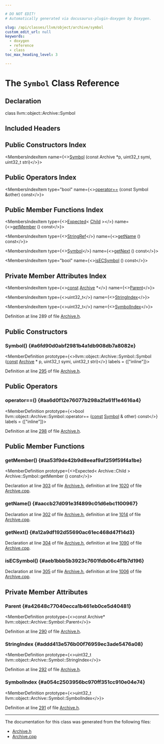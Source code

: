 ```yaml
---

# DO NOT EDIT!
# Automatically generated via docusaurus-plugin-doxygen by Doxygen.

slug: /api/classes/llvm/object/archive/symbol
custom_edit_url: null
keywords:
  - doxygen
  - reference
  - class
toc_max_heading_level: 3

---
```





# The `Symbol` Class Reference

<DoxygenPage pluginConfig={pluginConfig}>



## Declaration

<CodeBlock>class llvm::object::Archive::Symbol</CodeBlock>

## Included Headers

<IncludesList>
<IncludesListItem
  filePath="llvm/Object/Archive.h"
  permalink="/docs/api/files/include/include/llvm/include/llvm/object/archive-h"
  isLocal="true" />
</IncludesList>

## Public Constructors Index

<MembersIndex>

<MembersIndexItem
  name={<><a href="#a6fd90d0abf2981b4a1db908db7a8082e">Symbol</a> (const Archive &#42;p, uint32&#95;t symi, uint32&#95;t stri)</>}>
</MembersIndexItem>

</MembersIndex>

## Public Operators Index

<MembersIndex>

<MembersIndexItem
  type="bool"
  name={<><a href="#aa6d0f12e76077b298a2fa61f1e4616a4">operator==</a> (const Symbol &amp;other) const</>}>
</MembersIndexItem>

</MembersIndex>

## Public Member Functions Index

<MembersIndex>

<MembersIndexItem
  type={<><a href="/docs/api/classes/llvm/expected">Expected</a>&lt; <a href="/docs/api/classes/llvm/object/archive/child">Child</a> &gt;</>}
  name={<><a href="#aa53f9de42b9d8eeaf9af259f59f4a1be">getMember</a> () const</>}>
</MembersIndexItem>

<MembersIndexItem
  type={<><a href="/docs/api/classes/llvm/stringref">StringRef</a></>}
  name={<><a href="#aaccb27d091e3f4899c01d6ebc1100967">getName</a> () const</>}>
</MembersIndexItem>

<MembersIndexItem
  type={<><a href="/docs/api/classes/llvm/object/archive/symbol">Symbol</a></>}
  name={<><a href="#a12a9df192d55690ac61ec468d47f14d3">getNext</a> () const</>}>
</MembersIndexItem>

<MembersIndexItem
  type="bool"
  name={<><a href="#aeb1bbb5b3923c7601fdb06c4f1b7d196">isECSymbol</a> () const</>}>
</MembersIndexItem>

</MembersIndex>

## Private Member Attributes Index

<MembersIndex>

<MembersIndexItem
  type={<><a href="/docs/api/files/lib/lib/target/lib/target/aarch64/aarch64promoteconstant-cpp/#a90f8350fecae261c25be85d38b451bff">const</a> <a href="/docs/api/classes/llvm/object/archive">Archive</a> &#42;</>}
  name={<><a href="#a42648c77040ecca1b461eb0ce5d40481">Parent</a></>}>
</MembersIndexItem>

<MembersIndexItem
  type={<>uint32&#95;t</>}
  name={<><a href="#addd413e576b00f76959ec3ade5476a08">StringIndex</a></>}>
</MembersIndexItem>

<MembersIndexItem
  type={<>uint32&#95;t</>}
  name={<><a href="#a054c2503956bc970ff351cc910e04e74">SymbolIndex</a></>}>
</MembersIndexItem>

</MembersIndex>


Definition at line 289 of file <a href="/docs/api/files/include/include/llvm/include/llvm/object/archive-h">Archive.h</a>.

<SectionDefinition>

## Public Constructors

### Symbol() {#a6fd90d0abf2981b4a1db908db7a8082e}

<MemberDefinition
  prototype={<>llvm::object::Archive::Symbol::Symbol (<a href="/docs/api/files/lib/lib/target/lib/target/aarch64/aarch64promoteconstant-cpp/#a90f8350fecae261c25be85d38b451bff">const</a> <a href="/docs/api/classes/llvm/object/archive">Archive</a> &#42; p, uint32&#95;t symi, uint32&#95;t stri)</>}
  labels = {["inline"]}>

Definition at line <a href="/docs/api/files/include/include/llvm/include/llvm/object/archive-h/#l00295">295</a> of file <a href="/docs/api/files/include/include/llvm/include/llvm/object/archive-h">Archive.h</a>.
</MemberDefinition>

</SectionDefinition>

<SectionDefinition>

## Public Operators

### operator==() {#aa6d0f12e76077b298a2fa61f1e4616a4}

<MemberDefinition
  prototype={<>bool llvm::object::Archive::Symbol::operator== (<a href="/docs/api/files/lib/lib/target/lib/target/aarch64/aarch64promoteconstant-cpp/#a90f8350fecae261c25be85d38b451bff">const</a> <a href="/docs/api/classes/llvm/object/archive/symbol">Symbol</a> &amp; other) const</>}
  labels = {["inline"]}>

Definition at line <a href="/docs/api/files/include/include/llvm/include/llvm/object/archive-h/#l00298">298</a> of file <a href="/docs/api/files/include/include/llvm/include/llvm/object/archive-h">Archive.h</a>.
</MemberDefinition>

</SectionDefinition>

<SectionDefinition>

## Public Member Functions

### getMember() {#aa53f9de42b9d8eeaf9af259f59f4a1be}

<MemberDefinition
  prototype={<>Expected&lt; Archive::Child &gt; Archive::Symbol::getMember () const</>}>

Declaration at line <a href="/docs/api/files/include/include/llvm/include/llvm/object/archive-h/#l00303">303</a> of file <a href="/docs/api/files/include/include/llvm/include/llvm/object/archive-h">Archive.h</a>, definition at line <a href="/docs/api/files/lib/lib/object/archive-cpp/#l01020">1020</a> of file <a href="/docs/api/files/lib/lib/object/archive-cpp">Archive.cpp</a>.
</MemberDefinition>

### getName() {#aaccb27d091e3f4899c01d6ebc1100967}

<MemberDefinition
  prototype="StringRef Archive::Symbol::getName () const">

Declaration at line <a href="/docs/api/files/include/include/llvm/include/llvm/object/archive-h/#l00302">302</a> of file <a href="/docs/api/files/include/include/llvm/include/llvm/object/archive-h">Archive.h</a>, definition at line <a href="/docs/api/files/lib/lib/object/archive-cpp/#l01014">1014</a> of file <a href="/docs/api/files/lib/lib/object/archive-cpp">Archive.cpp</a>.
</MemberDefinition>

### getNext() {#a12a9df192d55690ac61ec468d47f14d3}

<MemberDefinition
  prototype="Archive::Symbol Archive::Symbol::getNext () const">

Declaration at line <a href="/docs/api/files/include/include/llvm/include/llvm/object/archive-h/#l00304">304</a> of file <a href="/docs/api/files/include/include/llvm/include/llvm/object/archive-h">Archive.h</a>, definition at line <a href="/docs/api/files/lib/lib/object/archive-cpp/#l01090">1090</a> of file <a href="/docs/api/files/lib/lib/object/archive-cpp">Archive.cpp</a>.
</MemberDefinition>

### isECSymbol() {#aeb1bbb5b3923c7601fdb06c4f1b7d196}

<MemberDefinition
  prototype="bool Archive::Symbol::isECSymbol () const">

Declaration at line <a href="/docs/api/files/include/include/llvm/include/llvm/object/archive-h/#l00305">305</a> of file <a href="/docs/api/files/include/include/llvm/include/llvm/object/archive-h">Archive.h</a>, definition at line <a href="/docs/api/files/lib/lib/object/archive-cpp/#l01006">1006</a> of file <a href="/docs/api/files/lib/lib/object/archive-cpp">Archive.cpp</a>.
</MemberDefinition>

</SectionDefinition>

<SectionDefinition>

## Private Member Attributes

### Parent {#a42648c77040ecca1b461eb0ce5d40481}

<MemberDefinition
  prototype={<>const Archive&#42; llvm::object::Archive::Symbol::Parent</>}>

Definition at line <a href="/docs/api/files/include/include/llvm/include/llvm/object/archive-h/#l00290">290</a> of file <a href="/docs/api/files/include/include/llvm/include/llvm/object/archive-h">Archive.h</a>.
</MemberDefinition>

### StringIndex {#addd413e576b00f76959ec3ade5476a08}

<MemberDefinition
  prototype={<>uint32&#95;t llvm::object::Archive::Symbol::StringIndex</>}>

Definition at line <a href="/docs/api/files/include/include/llvm/include/llvm/object/archive-h/#l00292">292</a> of file <a href="/docs/api/files/include/include/llvm/include/llvm/object/archive-h">Archive.h</a>.
</MemberDefinition>

### SymbolIndex {#a054c2503956bc970ff351cc910e04e74}

<MemberDefinition
  prototype={<>uint32&#95;t llvm::object::Archive::Symbol::SymbolIndex</>}>

Definition at line <a href="/docs/api/files/include/include/llvm/include/llvm/object/archive-h/#l00291">291</a> of file <a href="/docs/api/files/include/include/llvm/include/llvm/object/archive-h">Archive.h</a>.
</MemberDefinition>

</SectionDefinition>

<hr/>

The documentation for this class was generated from the following files:

<ul>
<li><a href="/docs/api/files/include/include/llvm/include/llvm/object/archive-h">Archive.h</a></li>
<li><a href="/docs/api/files/lib/lib/object/archive-cpp">Archive.cpp</a></li>
</ul>

</DoxygenPage>
